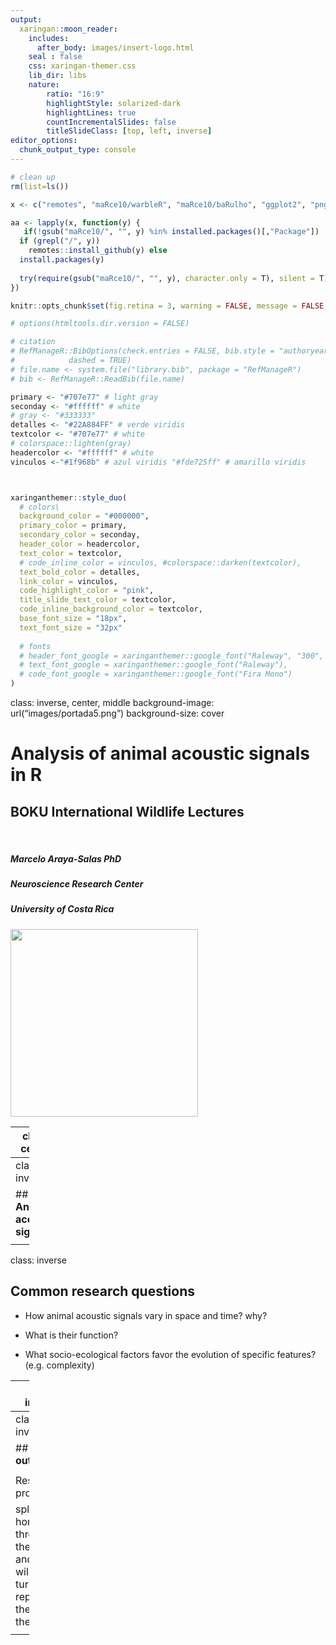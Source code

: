 ```yaml
---
output: 
  xaringan::moon_reader:
    includes:
      after_body: images/insert-logo.html
    seal : false
    css: xaringan-themer.css
    lib_dir: libs
    nature:
        ratio: "16:9"
        highlightStyle: solarized-dark
        highlightLines: true
        countIncrementalSlides: false
        titleSlideClass: [top, left, inverse]
editor_options: 
  chunk_output_type: console
---
```


```r
# clean up
rm(list=ls())

x <- c("remotes", "maRce10/warbleR", "maRce10/baRulho", "ggplot2", "png", "maRce10/PhenotypeSpace", "maRce10/ohun",  "DT", "kableExtra", "xaringan", "xaringanthemer", "maRce10/Rraven", "formatR")

aa <- lapply(x, function(y) {
   if(!gsub("maRce10/", "", y) %in% installed.packages()[,"Package"])
  if (grepl("/", y))
    remotes::install_github(y) else
  install.packages(y) 
  
  try(require(gsub("maRce10/", "", y), character.only = T), silent = T)
})

knitr::opts_chunk$set(fig.retina = 3, warning = FALSE, message = FALSE, tidy = TRUE)

# options(htmltools.dir.version = FALSE)

# citation
# RefManageR::BibOptions(check.entries = FALSE, bib.style = "authoryear", style = "markdown",
#            dashed = TRUE)
# file.name <- system.file("library.bib", package = "RefManageR")
# bib <- RefManageR::ReadBib(file.name)
```

```r


primary <- "#707e77" # light gray
seconday <- "#ffffff" # white
# gray <- "#333333"
detalles <- "#22A884FF" # verde viridis 
textcolor <- "#707e77" # white
# colorspace::lighten(gray)
headercolor <- "#ffffff" # white
vinculos <-"#1f968b" # azul viridis "#fde725ff" # amarillo viridis



xaringanthemer::style_duo(
  # colors\
  background_color = "#000000",
  primary_color = primary,
  secondary_color = seconday,
  header_color = headercolor,
  text_color = textcolor,
  # code_inline_color = vinculos, #colorspace::darken(textcolor),
  text_bold_color = detalles,
  link_color = vinculos,
  code_highlight_color = "pink",
  title_slide_text_color = textcolor,
  code_inline_background_color = textcolor,
  base_font_size = "18px",
  text_font_size = "32px"
  
  # fonts
  # header_font_google = xaringanthemer::google_font("Raleway", "300", "400"),
  # text_font_google = xaringanthemer::google_font("Raleway"),
  # code_font_google = xaringanthemer::google_font("Fira Mono")
)
```


class: inverse, center, middle
background-image: url("images/portada5.png")
background-size: cover


# __Analysis of animal acoustic signals in R__

## BOKU International Wildlife Lectures

&nbsp; 

##### _Marcelo Araya-Salas PhD_ 

##### _Neuroscience Research Center_
##### _University of Costa Rica_


<img src="images/ucr_cin.png" width="300px"/> 

---
class: center

## __Animal acoustic signals__

<center><iframe width="100%" height="500" src="images/lbh_singing_30fps.mp4" allowtransparency="true" style="background: #000000;" frameborder="0" allow="accelerometer; autoplay; clipboard-write; encrypted-media; gyroscope; picture-in-picture" allowfullscreen></iframe></center>

---
class: inverse

## __Animal acoustic signals__

<center><iframe width="100%" height="520" src="images/house-wren.mp4" title="YouTube video player" frameborder="0" allow="accelerometer; autoplay; clipboard-write; encrypted-media; gyroscope; picture-in-picture" allowfullscreen></iframe></center>

---
class: inverse


## __Common research questions__

* How animal acoustic signals vary in space and time? why?

* What is their function?

* What socio-ecological factors favor the evolution of specific features? (e.g. complexity)


---
class: inverse

## __Acoustic analysis workflow__

<center><img src="images/bioacoustic_research_diagram.png" height="100%" width="800px"/></center>
  

---
class: inverse

## __Course outline__

<div class="alert alert-warning">

Research project:
    - 

split in homeworks throughout the week and they will have to turn in a report at the end of the course

</div>
---

<!-- class:  -->

<!-- ## Acknowledgements -->

<!-- - ### __Grace-Smith Vidaurre (*warbleR*)__ -->
<!-- - ### __Mattew Wilkins (*dynaSpec*)__ -->
<!-- - ### __Tim Wright__  -->
<!-- - ### __Cornell Lab of Ornithology__ -->
